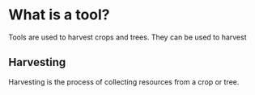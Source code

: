 # What is a tool?

Tools are used to harvest crops and trees. They can be used to harvest

## Harvesting

Harvesting is the process of collecting resources from a crop or tree.


